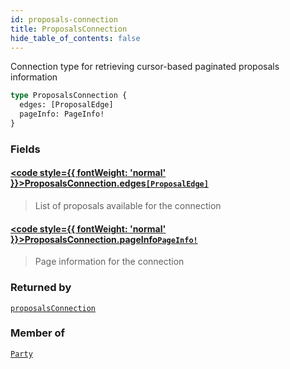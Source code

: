 ```yaml
---
id: proposals-connection
title: ProposalsConnection
hide_table_of_contents: false
---
```








Connection type for retrieving cursor-based paginated proposals information

```graphql
type ProposalsConnection {
  edges: [ProposalEdge]
  pageInfo: PageInfo!
}
```


### Fields

#### [<code style={{ fontWeight: 'normal' }}>ProposalsConnection.<b>edges</b></code>](#)<Bullet />[`[ProposalEdge]`](/testnet/api/graphql/objects/proposal-edge) <Badge class="secondary" text="list"/> <Badge class="secondary" text="object"/>
> List of proposals available for the connection
> 

#### [<code style={{ fontWeight: 'normal' }}>ProposalsConnection.<b>pageInfo</b></code>](#)<Bullet />[`PageInfo!`](/testnet/api/graphql/objects/page-info) <Badge class="secondary" text="non-null"/> <Badge class="secondary" text="object"/>
> Page information for the connection
> 



### Returned by

[`proposalsConnection`](/testnet/api/graphql/queries/proposals-connection)  <Badge class="secondary" text="query"/>

### Member of

[`Party`](/testnet/api/graphql/objects/party)  <Badge class="secondary" text="object"/>



